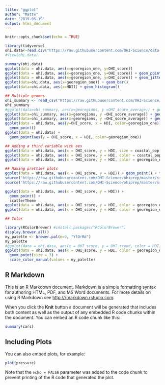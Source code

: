 ```yaml
---
title: "ggplot"
author: "Matte"
date: '2019-06-19'
output: html_document
---
```


```r

knitr::opts_chunk$set(echo = TRUE)
```

```r

library(tidyverse)
ohi.data<-read.csv("https://raw.githubusercontent.com/OHI-Science/data-science-training/master/data/OHI_global_data.csv")
#View(ohi.data)

summary(ohi.data)
ggplot(data = ohi.data, aes(x=georegion_one, y=OHI_score))
ggplot(data = ohi.data, aes(x=georegion_one, y=OHI_score)) + geom_point()
ggplot(data = ohi.data, aes(x=georegion_one, y=OHI_score)) + geom_jitter()
ggplot(data=ohi.data, aes(x=georegion_one)) + geom_bar()
ggplot(data=ohi.data, aes(x=HDI)) + geom_histogram()

## Multiple geomes
ohi_summary <- read_csv("https://raw.githubusercontent.com/OHI-Science/data-science-training/master/data/OHI_scores_georegion_summary.csv")
ohi_summary
#ggplot(data=ohi_summary, aes(x=georegions, y =OHI_score_average)) + geom_bar()
ggplot(data=ohi_summary, aes(x=georegions, y =OHI_score_average)) + geom_bar(stat="identity")
ggplot(data=ohi_summary, aes(x=georegions, y =OHI_score_average)) + geom_bar(stat = "identity") + geom_jitter(data = ohi.data, aes(x = georegion_one, y = OHI_score))
ggplot(data = ohi.data, aes(y=OHI_score, x = HDI, color=georegion_one)) +
  geom_point()
ggplot(data = ohi.data) +
  geom_point(aes(y = OHI_score, x = HDI, color=georegion_one)) 

## Adding a third variable with aes
ggplot(data = ohi.data, aes(x = OHI_score, y = HDI, size = coastal_pop)) + geom_point()
ggplot(data = ohi.data, aes(x = OHI_score, y = HDI, color = coastal_pop)) + geom_point()
ggplot(data = ohi.data, aes(x = OHI_score, y = HDI, color = georegion_one)) + geom_point()

## Making prettier plots
ggplot(data = ohi.data, aes(x = OHI_score, y = HDI)) + geom_point() + theme_bw()
source('https://raw.githubusercontent.com/OHI-Science/ohiprep/master/src/R/scatterTheme.txt')
source('https://raw.githubusercontent.com/OHI-Science/ohiprep/master/src/R/scatterTheme.txt')       

ggplot(data = ohi.data, aes(x = OHI_score, y = HDI)) + 
  geom_point() + 
  scatterTheme
ggplot(data = ohi.data, aes(x = OHI_score, y = HDI, color = georegion_one)) + geom_point()
ggplot(data = ohi.data, aes(x = OHI_score, y = HDI, color = georegion_one)) + geom_point()+ labs(y = "OHI score 2017", x = "Human Development Index", title = "HDI is swell", color = "Georegions")

## Color

library(RColorBrewer) #install.packages("RColorBrewer")
display.brewer.all()
my_palette <- brewer.pal(n=9, "YlOrRd")
my_palette
#ggplot(data = ohi.data, aes(x = OHI_score, y = OHI_trend, color = HDI)) + geom_point(size=3)+ scale_color_gradient(colors=c("blue", "red"))
ggplot(data = ohi.data, aes(x = OHI_score, y = HDI, color = georegion_one)) + 
  geom_point(size = 3) +
  scale_color_manual(values = my_palette)

```

## R Markdown

This is an R Markdown document. Markdown is a simple formatting syntax for authoring HTML, PDF, and MS Word documents. For more details on using R Markdown see <http://rmarkdown.rstudio.com>.

When you click the **Knit** button a document will be generated that includes both content as well as the output of any embedded R code chunks within the document. You can embed an R code chunk like this:

```r
summary(cars)
```

## Including Plots

You can also embed plots, for example:

```r
plot(pressure)
```

Note that the `echo = FALSE` parameter was added to the code chunk to prevent printing of the R code that generated the plot.
